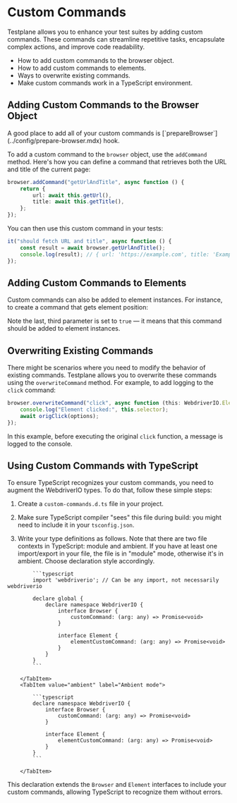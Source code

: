 
# Custom Commands

Testplane allows you to enhance your test suites by adding custom commands. These commands can streamline repetitive tasks, encapsulate complex actions, and improve code readability.

<Admonition title="What you'll learn">

-   How to add custom commands to the browser object.
-   How to add custom commands to elements.
-   Ways to overwrite existing commands.
-   Make custom commands work in a TypeScript environment.

</Admonition>

## Adding Custom Commands to the Browser Object

<Admonition type="tip">
    A good place to add all of your custom commands is
    [`prepareBrowser`](../config/prepare-browser.mdx) hook.
</Admonition>

To add a custom command to the `browser` object, use the `addCommand` method. Here's how you can define a command that retrieves both the URL and title of the current page:

```typescript
browser.addCommand("getUrlAndTitle", async function () {
    return {
        url: await this.getUrl(),
        title: await this.getTitle(),
    };
});
```

You can then use this custom command in your tests:

```typescript
it("should fetch URL and title", async function () {
    const result = await browser.getUrlAndTitle();
    console.log(result); // { url: 'https://example.com', title: 'Example Domain' }
});
```

## Adding Custom Commands to Elements

Custom commands can also be added to element instances. For instance, to create a command that gets element position:

<AddElementCommandExample />

Note the last, third parameter is set to `true` — it means that this command should be added to element instances.

## Overwriting Existing Commands

There might be scenarios where you need to modify the behavior of existing commands. Testplane allows you to overwrite these commands using the `overwriteCommand` method. For example, to add logging to the `click` command:

```typescript
browser.overwriteCommand("click", async function (this: WebdriverIO.Element, origClick, options) {
    console.log("Element clicked:", this.selector);
    await origClick(options);
});
```

In this example, before executing the original `click` function, a message is logged to the console.

## Using Custom Commands with TypeScript

To ensure TypeScript recognizes your custom commands, you need to augment the WebdriverIO types. To do that, follow these simple steps:

1.  Create a `custom-commands.d.ts` file in your project.

2.  Make sure TypeScript compiler "sees" this file during build: you might need to include it in your `tsconfig.json`.

3.  Write your type definitions as follows. Note that there are two file contexts in TypeScript: module and ambient. If you have at least one import/export in your file, the file is in "module" mode, otherwise it's in ambient. Choose declaration style accordingly.

<Tabs>
    <TabItem value="module" label="Module mode" default>

            ```typescript
            import 'webdriverio'; // Can be any import, not necessarily webdriverio

            declare global {
                declare namespace WebdriverIO {
                    interface Browser {
                        customCommand: (arg: any) => Promise<void>
                    }

                    interface Element {
                        elementCustomCommand: (arg: any) => Promise<void>
                    }
                }
            }
            ```

        </TabItem>
        <TabItem value="ambient" label="Ambient mode">

            ```typescript
            declare namespace WebdriverIO {
                interface Browser {
                    customCommand: (arg: any) => Promise<void>
                }

                interface Element {
                    elementCustomCommand: (arg: any) => Promise<void>
                }
            }
            ```

        </TabItem>

</Tabs>

This declaration extends the `Browser` and `Element` interfaces to include your custom commands, allowing TypeScript to recognize them without errors.
